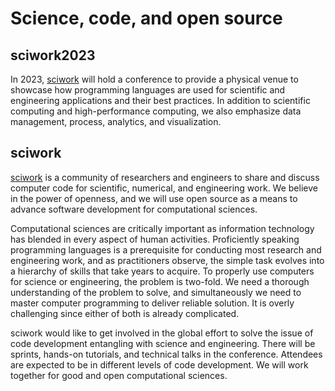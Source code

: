 # Science, code, and open source

## sciwork2023

In 2023, [sciwork](https://sciwork.dev) will hold a conference to provide a physical venue to showcase how programming languages are used for scientific and engineering applications and their best practices. In addition to scientific computing and high-performance computing, we also emphasize data management, process, analytics, and visualization.

## sciwork

[sciwork](https://sciwork.dev) is a community of researchers and engineers to share and discuss computer code for scientific, numerical, and engineering work. We believe in the power of openness, and we will use open source as a means to advance software development for computational sciences.

Computational sciences are critically important as information technology has blended in every aspect of human activities. Proficiently speaking programming languages is a prerequisite for conducting most research and engineering work, and as practitioners observe, the simple task evolves into a hierarchy of skills that take years to acquire. To properly use computers for science or engineering, the problem is two-fold. We need a thorough understanding of the problem to solve, and simultaneously we need to master computer programming to deliver reliable solution. It is overly challenging since either of both is already complicated.

sciwork would like to get involved in the global effort to solve the issue of code development entangling with science and engineering. There will be sprints, hands-on tutorials, and technical talks in the conference. Attendees are expected to be in different levels of code development. We will work together for good and open computational sciences.
